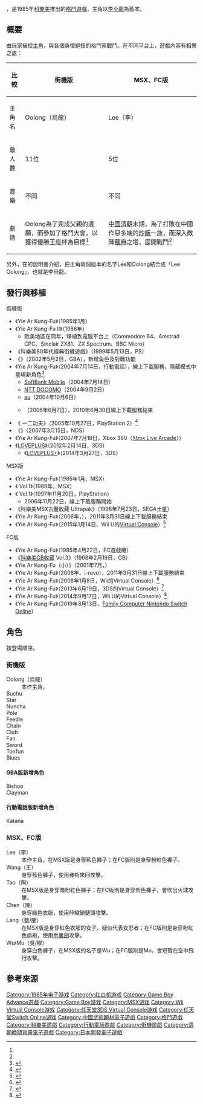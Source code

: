 {{primarysources|time=2015-1-19}}
{{NoteTA
| G1=Games
}}
{{Infobox VG
| title = 功夫
| japanese = イー・アル・カンフー
| english = Yie Ar Kung-Fu
| image =Yie Ar Kung-Fu main menu on JVC display at 1F 20210314.jpg
| caption =
| common =
| developer = [[科樂美|科樂美]]<br />{{link-ja|M2 (遊戲公司)|M2 (ゲーム会社)}}（PS2）<br />[[科樂美數位娛樂|科樂美數位娛樂]]（Xbox360）
| publisher = 科樂美<br />M2（PS2）<br />科樂美數位娛樂（Xbox360）
| director =
| composer = {{link-ja|東野美紀|東野美紀}}
| series =
| genre = [[動作遊戲|動作遊戲]]（[[格鬥遊戲|格鬥遊戲]]）
| modes = '''街機'''<br />單人或多人（交互）<br />'''MSX、紅白機<br />'''單人<br />'''Game Boy Advance'''<br />單人或多人（對戰）
| platforms = 詳見[[功夫_(遊戲)#發行與移植|發行與移植]]章節
| released = 詳見[[功夫_(遊戲)#發行與移植|發行與移植]]章節
}}
{{vgname|功夫|ja=イー・アル・カンフー|en=Yie Ar Kung-Fu|又譯'''一二功夫'''、'''咿呀功夫'''、功夫小子}}，是1985年[[科樂美|科樂美]]推出的[[格鬥遊戲|格鬥遊戲]]，主角以[[李小龍|李小龍]]為藍本。

== 概要 ==

由玩家操控[[主角|主角]]，與各個身懷絕技的格鬥家戰鬥。在不同平台上，遊戲內容有相異之處：

{| class="wikitable"
|-
! 比較 !! 街機版 !! MSX、FC版
|-
| 主角名 || Oolong（烏龍） || Lee（李）
|-
| 敵人數 || 11位 || 5位
|-
| 音樂 || 不同 || 不同
|-
| 劇情 || Oolong為了完成父親的遺願，而參加了格鬥大會，以獲得優勝王座杯為目標<ref name="konaminet" /> || [[中國|中國]][[清朝|清朝]]末期，為了打敗在中國作惡多端的[[炒飯|炒飯]]一族，而深入敵陣[[麵麻|麵麻]]之塔，展開戰鬥<ref name="wiivc" />
|}

另外，在{{link-ja|科樂美80年代經典街機遊戲|コナミ80'sアーケードギャラリー}}的說明書介紹，把主角兩個版本的名字Lee和Oolong結合成「Lee Oolong」，也就是李烏龍。

== 發行與移植 ==

; 街機版
* 《Yie Ar Kung-Fu》（1985年1月）
* 《Yie Ar Kung-Fu II》（1986年）
** 歐美地區在同年，移植到電腦平台上（Commodore 64、Amstrad CPC、Sinclair ZX81、ZX Spectrum、BBC Micro）
* 《科樂美80年代經典街機遊戲》（1999年5月13日，PS）
* 《{{link-ja|科樂美街機遊戲收藏|コナミアーケードゲームコレクション}}》（2002年5月2日，GBA），新增角色及對戰功能
* 《Yie Ar Kung-Fu》（2004年7月14日，行動電話），{{link-ja|科樂美net|コナミネットDX}}線上下載服務，隱藏模式中登場新角色<ref name="konaminet">{{cite web|title=【コナミネットDX】イーアルカンフー|url=http://www.konami.jp/mobile/appli/kungfu.html|publisher=科樂美|language=ja|accessdate=2015-01-18|archive-date=2013-03-18|archive-url=https://web.archive.org/web/20130318161602/http://www.konami.jp/mobile/appli/kungfu.html|dead-url=no}}</ref>
** [[SoftBank_Mobile|SoftBank Mobile]]（2004年7月14日）
** [[NTT_DOCOMO|NTT DOCOMO]]（2004年9月2日）
** [[au_(行動電話)|au]]（2004年10月6日）
** {{link-ja|WILLCOM|ウィルコム}}（2006年6月7日），2010年6月30日線上下載服務結束
* 《{{link-ja|我們是Geasen族|オレたちゲーセン族}} 一二功夫》（2005年10月27日，PlayStation 2）<ref>{{cite web|title=オレたちゲーセン族 - タイトルラインナップ|url=http://www.hamster.co.jp/orga/cgi/lineup.cgi?lid=8|publisher=オレたちゲーセン族|language=ja|accessdate=2015-01-18|archive-date=2015-04-23|archive-url=https://web.archive.org/web/20150423210926/http://www.hamster.co.jp/orga/cgi/lineup.cgi?lid=8|dead-url=no}}</ref>
* 《{{link-ja|科樂美街機收藏|コナミ アーケード コレクション}}》（2007年3月15日，NDS）
* 《Yie Ar Kung-Fu》（2007年7月18日，Xbox 360（[[Xbox_Live#Xbox_Live_Arcade|Xbox Live Arcade]]））
* 《[[LOVEPLUS|LOVEPLUS]]》（2012年2月14日，3DS）
** 《[[LOVEPLUS+|LOVEPLUS+]]》（2014年3月27日，3DS）

; MSX版
* 《Yie Ar Kung-Fu》（1985年1月，MSX）
* 《{{link-ja|科樂美遊戲收藏|コナミゲームコレクション}} Vol.1》（1988年，MSX）
* 《{{link-ja|科樂美MSX古董收藏|コナミアンティークスMSXコレクション}} Vol.1》（1997年11月20日，PlayStation）
** 2006年11月22日，{{link-ja|Game archives|ゲームアーカイブス}}線上下載服務開始
* 《科樂美MSX古董收藏 Ultrapak》（1998年7月23日，SEGA土星）
* 《Yie Ar Kung-Fu》（2006年，{{link-ja|i-revo|i-revo}}），2011年3月31日線上下載服務結束
* 《Yie Ar Kung-Fu》（2015年1月14日、Wii U的[[Virtual_Console|Virtual Console]]）<ref>{{cite web|title=Wii U-VC イー・アル・カンフー（MSX版）|url=http://www.nintendo.co.jp/wiiu/software/vc/mnqj/|publisher=[[任天堂|任天堂]]|language=ja|accessdate=2015-01-18|archive-date=2015-01-19|archive-url=https://web.archive.org/web/20150119010321/http://www.nintendo.co.jp/wiiu/software/vc/mnqj/|dead-url=no}}</ref>

; FC版
* 《Yie Ar Kung-Fu》（1985年4月22日，FC遊戲機）
* 《[[科樂美GB收藏|科樂美GB收藏]] Vol.3》（1998年2月19日，GB）
* 《Yie Ar Kung-Fu（小）》（2001年7月，{{link-ja|i-αppli|iアプリ}}）
* 《Yie Ar Kung-Fu》（2006年、i-revo），2011年3月31日線上下載服務結束
* 《Yie Ar Kung-Fu》（2008年1月8日，Wii的Virtual Console）<ref name="wiivc">{{cite web|title=Wii-VC イー・アル・カンフー|url=http://www.nintendo.co.jp/wii/vc/vc_yk/|publisher=任天堂|language=ja|accessdate=2015-01-18|archive-date=2015-11-06|archive-url=https://web.archive.org/web/20151106180632/http://www.nintendo.co.jp/wii/vc/vc_yk/|dead-url=no}}</ref>
* 《Yie Ar Kung-Fu》（2013年6月19日，3DS的Virtual Console）<ref>{{cite web|title=3DS-VC イー・アル・カンフー|url=http://www.nintendo.co.jp/3ds/eshop/vc/tc2j/|publisher=任天堂|language=ja|accessdate=2015-01-18|archive-date=2015-01-19|archive-url=https://web.archive.org/web/20150119004540/http://www.nintendo.co.jp/3ds/eshop/vc/tc2j/|dead-url=no}}</ref>
* 《Yie Ar Kung-Fu》（2014年9月17日，Wii U的Virtual Console）<ref>{{cite web|title=Wii U-VC イー・アル・カンフー|url=http://www.nintendo.co.jp/wiiu/software/vc/fc3j/|publisher=任天堂|language=ja|accessdate=2015-01-18|archive-date=2015-01-19|archive-url=https://web.archive.org/web/20150119013052/http://www.nintendo.co.jp/wiiu/software/vc/fc3j/|dead-url=no}}</ref>
* 《Yie Ar Kung-Fu》（2019年3月13日，[[任天堂Switch線上服務|Family Computer Nintendo Switch Online]]）

== 角色 ==

按登場順序。

=== 街機版 ===

; Oolong（烏龍）
: 本作主角。
; Buchu
; Star
; Nuncha
; Pole
; Feedle
; Chain
; Club
; Fan
; Sword
; Tonfun
; Blues

==== GBA版新增角色 ====

; Bishoo
; Clayman

==== 行動電話版新增角色 ====

; Katana

=== MSX、FC版 ===

; Lee（李）
: 本作主角，在MSX版是身穿藍色褲子；在FC版則是身穿粉紅色褲子。
; Wang（王）
: 身穿藍色褲子，使用棒術來回攻擊。
; Tao（陶）
: 在MSX版是身穿暗粉紅色褲子；在FC版則是身穿紫色褲子，會吹出火球攻擊。
; Chen（陳）
: 身穿綠色衣服，使用伸縮鎖鏈頭攻擊。
; Lang（藍/蘭）
: 在MSX版是身穿紅色衣服的女子，疑似代表女忍者；在FC版則是身穿粉紅色旗袍，使用[[手裏劍|手裏劍]]攻擊。
; Wu/Mu（吳/穆）
: 身穿白色褲子，在MSX版的名子是Wu；在FC版則是Mu，會短暫在空中飛行攻擊。

== 參考來源 ==
{{Reflist}}

{{DEFAULTSORT:Yie Ar Kung-Fu}}
[[Category:1985年电子游戏|Category:1985年电子游戏]]
[[Category:红白机游戏|Category:红白机游戏]]
[[Category:Game_Boy_Advance遊戲|Category:Game Boy Advance遊戲]]
[[Category:Game_Boy游戏|Category:Game Boy游戏]]
[[Category:MSX游戏|Category:MSX游戏]]
[[Category:Wii_Virtual_Console游戏|Category:Wii Virtual Console游戏]]
[[Category:任天堂3DS_Virtual_Console游戏|Category:任天堂3DS Virtual Console游戏]]
[[Category:任天堂Switch_Online游戏|Category:任天堂Switch Online游戏]]
[[Category:中國武術題材電子遊戲|Category:中國武術題材電子遊戲]]
[[Category:格鬥遊戲|Category:格鬥遊戲]]
[[Category:科樂美遊戲|Category:科樂美遊戲]]
[[Category:行動電話遊戲|Category:行動電話遊戲]]
[[Category:街機遊戲|Category:街機遊戲]]
[[Category:清朝晚期背景電子遊戲|Category:清朝晚期背景電子遊戲]]
[[Category:日本開發電子遊戲|Category:日本開發電子遊戲]]